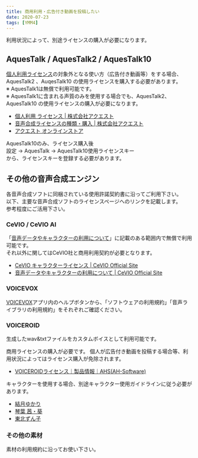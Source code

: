 ```yaml
---
title: 商用利用・広告付き動画を投稿したい
date: 2020-07-23
tags: [YMM4]
---
```

利用状況によって、別途ライセンスの購入が必要になります。

## AquesTalk / AquesTalk2 / AquesTalk10
[個人利用ライセンス](https://www.a-quest.com/licence_free.html)の対象外となる使い方（広告付き動画等）をする場合、AquesTalk2 、AuqesTalk10 の使用ライセンスを購入する必要があります。  
※ AquesTalk1は無償で利用可能です。  
※ AquesTalk1に含まれる声質のみを使用する場合でも、AquesTalk2、AquesTalk10 の使用ライセンスの購入が必要になります。

- [個人利用 ライセンス | 株式会社アクエスト ](https://www.a-quest.com/licence_free.html)
- [音声合成ライセンスの種類・購入 | 株式会社アクエスト](https://www.a-quest.com/licence.html)
- [アクエスト オンラインストア](https://store.a-quest.com/categories/618932)

AquesTalk10のみ、ライセンス購入後  
設定 → AquesTalk → AquesTalk10使用ライセンスキー  
から、ライセンスキーを登録する必要があります。

## その他の音声合成エンジン
各音声合成ソフトに同梱されている使用許諾契約書に沿ってご利用下さい。  
以下、主要な音声合成ソフトのライセンスページへのリンクを記載します。  
参考程度にご活用下さい。

### CeVIO / CeVIO AI
「[音声データやキャラクターの利用について](http://cevio.jp/commercial/)」に記載のある範囲内で無償で利用可能です。  
それ以外に関してはCeVIO社と商用利用契約が必要となります。  

- [CeVIO キャラクターライセンス | CeVIO Official Site](http://cevio.jp/cevio_character_licence/)
- [音声データやキャラクターの利用について | CeVIO Official Site](http://cevio.jp/commercial/)

<Flex>
    <AmazonCard item="B08R1D2ZMP"/>
    <AmazonCard item="B093LC7RY2"/>
    <AmazonCard item="B01N2JJ0DI"/>
    <AmazonCard item="B01MXNYBFM"/>
</Flex>

### VOICEVOX
[VOICEVOX](https://voicevox.hiroshiba.jp/)アプリ内のヘルプボタンから、「ソフトウェアの利用規約」「音声ライブラリの利用規約」をそれぞれご確認ください。

### VOICEROID
生成したwav&txtファイルをカスタムボイスとして利用可能です。

商用ライセンスの購入が必要です。
個人が広告付き動画を投稿する場合等、利用状況によってはライセンス購入が免除されます。

- [VOICEROIDライセンス｜製品情報｜AHS(AH-Software)](https://www.ah-soft.com/voiceroid/license/license.html)

キャラクターを使用する場合、別途キャラクター使用ガイドラインに従う必要があります。
- [結月ゆかり](https://www.ah-soft.com/vocaloid/yukari/charactor_guide.html)
- [琴葉 茜・葵](https://www.ai-j.jp/kotonoha/)
- [東北ずん子](https://zunko.jp/guideline.html)

<Flex>
    <AmazonCard item="B072LN3WM8"/>
    <AmazonCard item="B078213JVP"/>
    <AmazonCard item="B071LJJG9H"/>
    <AmazonCard item="B01MF9A8SM"/>
</Flex>

### その他の素材
素材の利用規約に沿ってお使い下さい。
